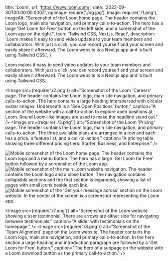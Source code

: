   title: 'Loom',
  url: 'https://www.loom.com/',
  date: '2022-09-30T00:00:00.000Z',
  ogImage: require('./og.jpg'),
  image: require('./1.png'),
  imageAlt: "Screenshot of the Loom home page. The header contains the Loom logo, main site navigation, and primary calls-to-action. The hero has a large 'Get Loom for Free' button on the left side, and a screenshot of the Loom app on the right.",
  tech: 'Tailwind CSS, Next.js, React',
  description: 'Loom makes it easy to send video updates to your team members and collaborators. With just a click, you can record yourself and your screen and easily share it afterward. The Loom website is a Next.js app and is built using Tailwind CSS.',
}

<Intro title="The leading video communication platform for async work.">

Loom makes it easy to send video updates to your team members and collaborators. With just a click, you can record yourself and your screen and easily share it afterward. The Loom website is a Next.js app and is built using Tailwind CSS.

</Intro>

<Image src={require('./2.png')} alt="Screenshot of the Loom 'Careers' page. The header contains the Loom logo, main site navigation, and primary calls-to-action. The hero contains a large heading interspersed with circular avatar images. Underneath is a 'See Open Positions' button." caption="A section of the website with a call-to-action to explore open positions at Loom. Round Loom-like images are used to make the headline stand out." />
<Image src={require('./3.png')} alt="Screenshot of the Loom 'Pricing' page. The header contains the Loom logo, main site navigation, and primary calls-to-action. The three available plans are arranged in a row and each has a price, a feature list, and a call-to-action." caption="A pricing table showing three different pricing tiers: Starter, Business, and Enterprise." />

<Mobile caption="The Loom website experience on mobile devices, including what the site menu looks like with collapsible sections.">
  <Image src={require('./4.png')} alt="Mobile screenshot of the Loom home page. The header contains the Loom logo and a menu button. The hero has a large 'Get Loom for Free' button followed by a screenshot of the Loom app." />
  <Image src={require('./5.png')} alt="Mobile screenshot of the main Loom website navigation. The header contains the Loom logo and a close button. The navigation contains collapsible sections and the first section is expanded, showing a list of pages with small icons beside each link." />
  <Image src={require('./6.png')} alt="Mobile screenshot of the 'Get your message across' section on the Loom website. In the center of the screen is a screenshot representing the Loom app." />
</Mobile>

<Image src={require('./7.png')} alt="Screenshot of the Loom website showing a user testimonial. There are arrows are either side for navigating between testimonials." caption="A slider with testimonials on the homepage." />
<Image src={require('./8.png')} alt="Screenshot of the 'Team Alignment' page on the Loom website. The header contains the Loom logo, main site navigation, and primary calls-to-action. In the hero section a large heading and introduction paragraph are followed by a 'Get Loom for Free' button." caption="The hero of a subpage on the website with a Loom download button as the primary call-to-action." />
